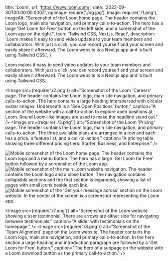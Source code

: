   title: 'Loom',
  url: 'https://www.loom.com/',
  date: '2022-09-30T00:00:00.000Z',
  ogImage: require('./og.jpg'),
  image: require('./1.png'),
  imageAlt: "Screenshot of the Loom home page. The header contains the Loom logo, main site navigation, and primary calls-to-action. The hero has a large 'Get Loom for Free' button on the left side, and a screenshot of the Loom app on the right.",
  tech: 'Tailwind CSS, Next.js, React',
  description: 'Loom makes it easy to send video updates to your team members and collaborators. With just a click, you can record yourself and your screen and easily share it afterward. The Loom website is a Next.js app and is built using Tailwind CSS.',
}

<Intro title="The leading video communication platform for async work.">

Loom makes it easy to send video updates to your team members and collaborators. With just a click, you can record yourself and your screen and easily share it afterward. The Loom website is a Next.js app and is built using Tailwind CSS.

</Intro>

<Image src={require('./2.png')} alt="Screenshot of the Loom 'Careers' page. The header contains the Loom logo, main site navigation, and primary calls-to-action. The hero contains a large heading interspersed with circular avatar images. Underneath is a 'See Open Positions' button." caption="A section of the website with a call-to-action to explore open positions at Loom. Round Loom-like images are used to make the headline stand out." />
<Image src={require('./3.png')} alt="Screenshot of the Loom 'Pricing' page. The header contains the Loom logo, main site navigation, and primary calls-to-action. The three available plans are arranged in a row and each has a price, a feature list, and a call-to-action." caption="A pricing table showing three different pricing tiers: Starter, Business, and Enterprise." />

<Mobile caption="The Loom website experience on mobile devices, including what the site menu looks like with collapsible sections.">
  <Image src={require('./4.png')} alt="Mobile screenshot of the Loom home page. The header contains the Loom logo and a menu button. The hero has a large 'Get Loom for Free' button followed by a screenshot of the Loom app." />
  <Image src={require('./5.png')} alt="Mobile screenshot of the main Loom website navigation. The header contains the Loom logo and a close button. The navigation contains collapsible sections and the first section is expanded, showing a list of pages with small icons beside each link." />
  <Image src={require('./6.png')} alt="Mobile screenshot of the 'Get your message across' section on the Loom website. In the center of the screen is a screenshot representing the Loom app." />
</Mobile>

<Image src={require('./7.png')} alt="Screenshot of the Loom website showing a user testimonial. There are arrows are either side for navigating between testimonials." caption="A slider with testimonials on the homepage." />
<Image src={require('./8.png')} alt="Screenshot of the 'Team Alignment' page on the Loom website. The header contains the Loom logo, main site navigation, and primary calls-to-action. In the hero section a large heading and introduction paragraph are followed by a 'Get Loom for Free' button." caption="The hero of a subpage on the website with a Loom download button as the primary call-to-action." />
